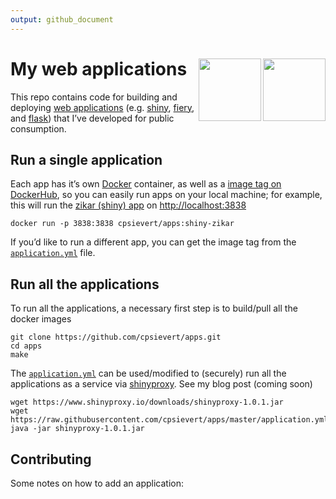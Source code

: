 ```yaml
---
output: github_document
---
```


<!-- README.md is generated from README.Rmd. Please edit that file -->

# My web applications <img src="https://www.rstudio.com/wp-content/uploads/2014/04/shiny.png" width=100 align="right" /> <img src="http://www.unixstickers.com/image/cache/data/stickers/flask/Flask-text.sh-180x180.png" width=100 align="right" />

This repo contains code for building and deploying [web applications](https://en.wikipedia.org/wiki/Web_application) (e.g. [shiny](https://cran.r-project.org/package=shiny), [fiery](https://cran.r-project.org/package=fiery), and [flask](http://flask.pocoo.org/)) that I've developed for public consumption. 

## Run a single application

Each app has it's own [Docker](https://www.docker.com/) container, as well as a [image tag on DockerHub](https://hub.docker.com/r/cpsievert/apps/builds/), so you can easily run apps on your local machine; for example, this will run the [zikar (shiny) app]() on <http://localhost:3838>

```shell
docker run -p 3838:3838 cpsievert/apps:shiny-zikar
```

If you'd like to run a different app, you can get the image tag from the [`application.yml`](https://github.com/cpsievert/apps/blob/master/application.yml) file.

## Run all the applications

To run all the applications, a necessary first step is to build/pull all the docker images

```shell
git clone https://github.com/cpsievert/apps.git
cd apps
make
```


The [`application.yml`](https://github.com/cpsievert/apps/blob/master/application.yml) can be used/modified to (securely) run all the applications as a service via [shinyproxy](https://www.shinyproxy.io/). See my blog post (coming soon)



```shell
wget https://www.shinyproxy.io/downloads/shinyproxy-1.0.1.jar
wget https://raw.githubusercontent.com/cpsievert/apps/master/application.yml
java -jar shinyproxy-1.0.1.jar
```


## Contributing

Some notes on how to add an application:






